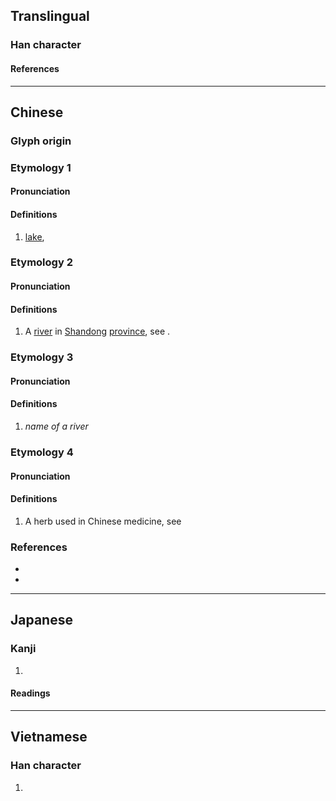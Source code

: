 {{also|泊|泺}}
{{character info}}
==Translingual==

===Han character===
{{Han char|rn=85|rad=水|as=15|sn=18|four=32194|canj=EVID|ids=⿰氵樂}}

====References====
{{Han ref|kx=0658.060|dkj=18563|dj=1068.100|hdz=31779.010|uh=6FFC}}

----

==Chinese==
{{zh-forms|s=泺|alt=泊-“lake”,𤄶,𤃸}}

===Glyph origin===
{{Han etym}}

===Etymology 1===
====Pronunciation====
{{zh-pron
|m=pō,bó,pò,1nb=standard in Mainland,2nb=standard in Taiwan,3nb=variant in Taiwan
|c=bok6,pok3,baak3
|mc=2+5
|oc=n,1+4
|cat=n
}}

====Definitions====
{{zh-hanzi}}

# [[lake]], {{zh-alt form|泊|nocap=y}}

===Etymology 2===
====Pronunciation====
{{zh-pron
|m=luò
|c=lok6
|mc=4
|oc=y,2
|cat=pn
}}

====Definitions====
{{zh-hanzi}}

# A [[river]] in [[Shandong]] [[province]], see {{zh-l|濼水}}.

===Etymology 3===
====Pronunciation====
{{zh-pron
|m=lù
|c=luk6 
|mc=1+3
|oc=n,5+6
|cat=pn
}}

====Definitions====
{{zh-hanzi}}

# ''name of a river''

===Etymology 4===
====Pronunciation====
{{zh-pron
|m=lì
|c=lik1
|mc=6
|oc=n,3
|cat=pn
}}

====Definitions====
{{zh-hanzi}}

# A herb used in Chinese medicine, see {{zh-l|貫眾}}

===References===
* {{R:twedu|B02333}}
* {{R:yue:Hanzi}}

----

==Japanese==

===Kanji===
{{ja-kanji|grade=|rs=水15}}

# {{rfdef|ja|sort=水15}}

====Readings====
{{ja-readings
|on=ろく, ほく
}}

----

==Vietnamese==

===Han character===
{{vi-readings|rs=水15|reading=lạc}}

# {{rfdef|vi|sort=水15}}